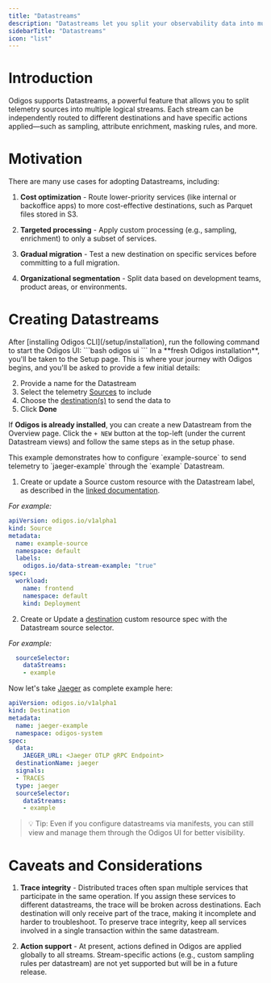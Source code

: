 ```yaml
---
title: "Datastreams"
description: "Datastreams let you split your observability data into multiple, independent pipelines - each routed to its own destination and optionally enhanced with custom actions like sampling, enrichment, or masking."
sidebarTitle: "Datastreams"
icon: "list"
---
```



<BetaWarning />

# Introduction
Odigos supports Datastreams, a powerful feature that allows you to split telemetry sources into multiple logical streams. Each stream can be independently routed to different destinations and have specific actions applied—such as sampling, attribute enrichment, masking rules, and more.

# Motivation
There are many use cases for adopting Datastreams, including:

1. **Cost optimization** - Route lower-priority services (like internal or backoffice apps) to more cost-effective destinations, such as Parquet files stored in S3.

2. **Targeted processing** - Apply custom processing (e.g., sampling, enrichment) to only a subset of services.

3. **Gradual migration** - Test a new destination on specific services before committing to a full migration.

4. **Organizational segmentation** - Split data based on development teams, product areas, or environments.

# Creating Datastreams

<Tabs>

<Tab title="UI">
After [installing Odigos CLI](/setup/installation), run the following command to start the Odigos UI:
```bash
odigos ui
```
In a **fresh Odigos installation**, you'll be taken to the Setup page. This is where your journey with Odigos begins, and you'll be asked to provide a few initial details:

2. Provide a name for the Datastream
3. Select the telemetry [Sources](/pipeline/sources/introduction) to include
4. Choose the [destination(s)](/backends-overview) to send the data to
5. Click **Done**

If **Odigos is already installed**, you can create a new Datastream from the Overview page. Click the `+ NEW` button at the top-left (under the current Datastream views) and follow the same steps as in the setup phase.
</Tab>

<Tab title="Kubernetes Manifests">
This example demonstrates how to configure `example-source` to send telemetry to `jaeger-example` through the `example` Datastream.

1. Create or update a Source custom resource with the Datastream label, as described in the [linked documentation](/pipeline/sources/create#workload-source).

*For example:*
```yaml
apiVersion: odigos.io/v1alpha1
kind: Source
metadata:
  name: example-source
  namespace: default
  labels:
    odigos.io/data-stream-example: "true"
spec:
  workload:
    name: frontend
    namespace: default
    kind: Deployment
```
2. Create or Update a [destination](/backends-overview) custom resource spec with the Datastream source selector.


*For example:*
```yaml
  sourceSelector:
    dataStreams:
    - example
```

Now let's take [Jaeger](/backends/jaeger) as complete example here:

```yaml
apiVersion: odigos.io/v1alpha1
kind: Destination
metadata:
  name: jaeger-example
  namespace: odigos-system
spec:
  data:
    JAEGER_URL: <Jaeger OTLP gRPC Endpoint>
  destinationName: jaeger
  signals:
  - TRACES
  type: jaeger
  sourceSelector:
    dataStreams:
    - example
```

> 💡 Tip: Even if you configure datastreams via manifests, you can still view and manage them through the Odigos UI for better visibility.

</Tab>
</Tabs>

# Caveats and Considerations
1. **Trace integrity** - Distributed traces often span multiple services that participate in the same operation. If you assign these services to different datastreams, the trace will be broken across destinations. Each destination will only receive part of the trace, making it incomplete and harder to troubleshoot. To preserve trace integrity, keep all services involved in a single transaction within the same datastream.

2. **Action support** - At present, actions defined in Odigos are applied globally to all streams. Stream-specific actions (e.g., custom sampling rules per datastream) are not yet supported but will be in a future release.
